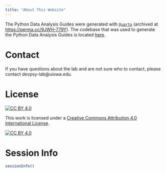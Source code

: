 ```yaml
---
title: "About This Website"
---
```


The Python Data Analysis Guides were generated with [`Quarto`](https://quarto.org/) (archived at <https://perma.cc/9JWH-779Y>).
The codebase that was used to generate the Python Data Analysis Guides is located [here](https://github.com/DevPsyLab/pythonDataAnalysisGuides).

# Contact

If you have questions about the lab and are not sure who to contact, please contact devpsy-lab@uiowa.edu.

# License

[![CC BY 4.0][cc-by-shield]][cc-by]

This work is licensed under a
[Creative Commons Attribution 4.0 International License][cc-by].

[![CC BY 4.0][cc-by-image]][cc-by]

[cc-by]: https://creativecommons.org/licenses/by/4.0/
[cc-by-image]: https://i.creativecommons.org/l/by/4.0/88x31.png
[cc-by-shield]: https://img.shields.io/badge/License-CC%20BY%204.0-lightgrey.svg

# Session Info

```r
sessionInfo()
```
